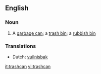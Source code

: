==English==

===Noun===
{{en-noun}}

# A [[garbage can]]; a [[trash bin]]; a [[rubbish bin]]

===Translations===
* Dutch: [[vuilnisbak]] {{m}}

[[it:trashcan]]
[[vi:trashcan]]